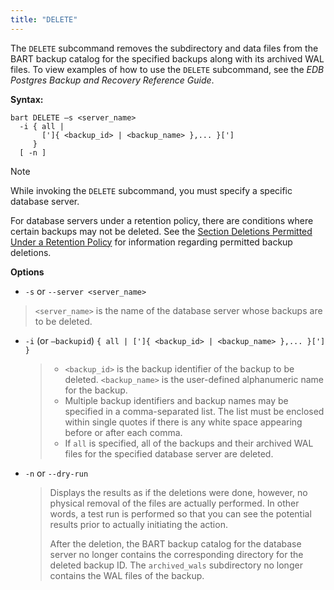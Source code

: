 ```yaml
---
title: "DELETE"
---
```


<div id="delete" class="registered_link"></div>

The `DELETE` subcommand removes the subdirectory and data files from the BART backup catalog for the specified backups along with its archived WAL files. To view examples of how to use the `DELETE` subcommand, see the *EDB Postgres Backup and Recovery Reference Guide*.

**Syntax:**

```
bart DELETE –s <server_name>
  -i { all |
       [']{ <backup_id> | <backup_name> },... }[']
     }
  [ -n ]
```

<div class="note">

<div class="title">

Note

</div>

While invoking the `DELETE` subcommand, you must specify a specific database server.

</div>

For database servers under a retention policy, there are conditions where certain backups may not be deleted. See the [Section Deletions Permitted Under a Retention Policy](../02_managing_backups_using_a_retention_policy/04_managing_the_backups_based_on_the_retention_policy/#deletions_permitted_under_retention_policy) for information regarding permitted backup deletions.

**Options**

-   `-s` or `--server <server_name>`

> `<server_name>` is the name of the database server whose backups are to be deleted.

-   `-i` (or `–backupid`) `{ all | [']{ <backup_id> | <backup_name> },... }['] }`

    > -   `<backup_id>` is the backup identifier of the backup to be deleted. `<backup_name>` is the user-defined alphanumeric name for the backup.
    > -   Multiple backup identifiers and backup names may be specified in a comma-separated list. The list must be enclosed within single quotes if there is any white space appearing before or after each comma.
    > -   If `all` is specified, all of the backups and their archived WAL files for the specified database server are deleted.

-   `-n` or `--dry-run`

    > Displays the results as if the deletions were done, however, no physical removal of the files are actually performed. In other words, a test run is performed so that you can see the potential results prior to actually initiating the action.
    >
    > After the deletion, the BART backup catalog for the database server no longer contains the corresponding directory for the deleted backup ID. The `archived_wals` subdirectory no longer contains the WAL files of the backup.
